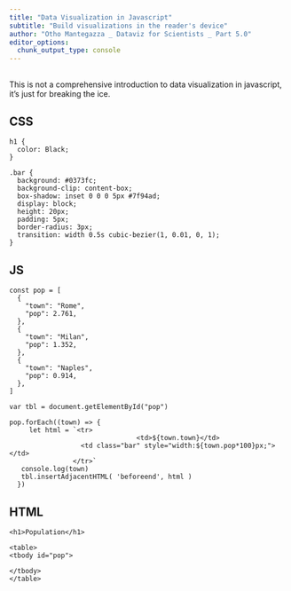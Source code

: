 ```yaml
---
title: "Data Visualization in Javascript"
subtitle: "Build visualizations in the reader's device"
author: "Otho Mantegazza _ Dataviz for Scientists _ Part 5.0"
editor_options: 
  chunk_output_type: console
---
```


## 

This is not a comprehensive introduction to data visualization in javascript, it's just for breaking the ice.

## CSS 

```
h1 {
  color: Black;
}

.bar {
  background: #0373fc;
  background-clip: content-box;
  box-shadow: inset 0 0 0 5px #7f94ad;
  display: block;
  height: 20px;
  padding: 5px;
  border-radius: 3px;
  transition: width 0.5s cubic-bezier(1, 0.01, 0, 1);
}
```

## JS

```
const pop = [
  {
    "town": "Rome",
    "pop": 2.761,
  },
  {
    "town": "Milan",
    "pop": 1.352,
  },
  {
    "town": "Naples",
    "pop": 0.914,
  },
]

var tbl = document.getElementById("pop")

pop.forEach((town) => {
	 let html = `<tr>
   								<td>${town.town}</td>
                  <td class="bar" style="width:${town.pop*100}px;"></td>
                </tr>`
   console.log(town)
   tbl.insertAdjacentHTML( 'beforeend', html )
  }) 
```

## HTML 

```
<h1>Population</h1>
  
<table>
<tbody id="pop">
  
</tbody>
</table>
```
